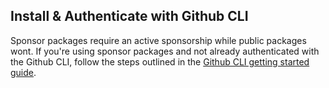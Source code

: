 ## Install & Authenticate with Github CLI
Sponsor packages require an active sponsorship while public packages wont.
If you're using sponsor packages and not already authenticated with the Github CLI, follow the steps outlined in the [Github CLI getting started guide](https://docs.github.com/en/enterprise-cloud@latest/github-cli/github-cli/quickstart).